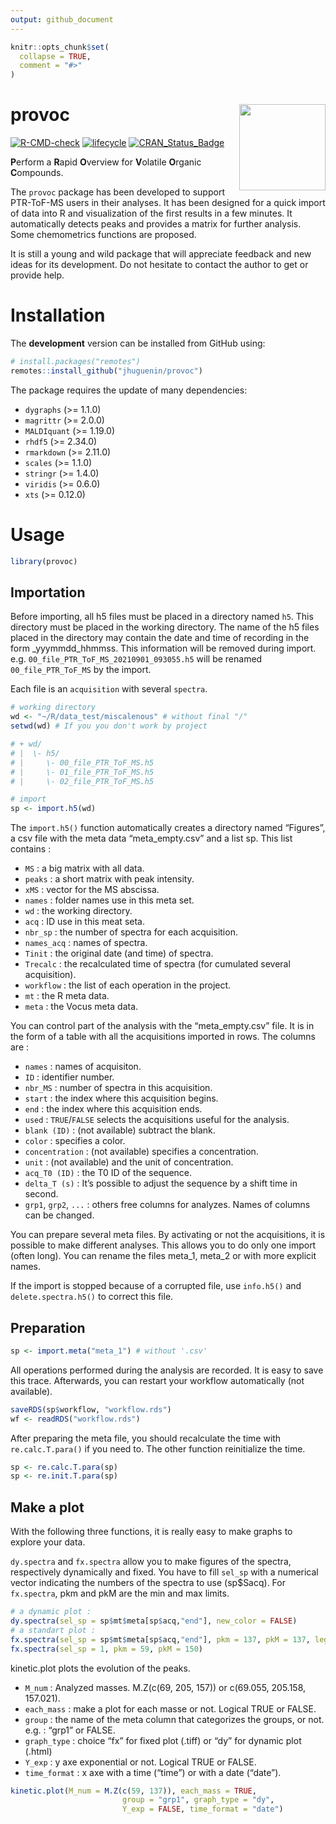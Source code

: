 ```yaml
---
output: github_document
---
```


<!-- README.md is generated from README.Rmd. Please edit that file -->

```r
knitr::opts_chunk$set(
  collapse = TRUE,
  comment = "#>"
)
```

# provoc <a href='https://github.com/JHuguenin/provoc'><img src='inst/img/imgfile.png' align="right" height="138" /></a>

<!-- badges: start -->

[![R-CMD-check](https://github.com/JHuguenin/provoc/workflows/R-CMD-check/badge.svg)](https://github.com/JHuguenin/provoc/actions)
[![lifecycle](https://img.shields.io/badge/lifecycle-experimental-orange.svg)](https://www.tidyverse.org/lifecycle/#experimental)
[![CRAN_Status_Badge](http://www.r-pkg.org/badges/version/provoc)](https://cran.r-project.org/package=provoc)
<!-- [![Coverage status](https://codecov.io/gh/mitchelloharawild/icons/branch/master/graph/badge.svg)](https://codecov.io/gh/mitchelloharawild/icon?branch=master) -->

<!-- badges: end -->

**P**erform a **R**apid **O**verview for **V**olatile **O**rganic **C**ompounds.  

The `provoc` package has been developed to support PTR-ToF-MS users in their analyses. It has been designed for a quick import of data into R and visualization of the first results in a few minutes. It automatically detects peaks and provides a matrix for further analysis. Some chemometrics functions are proposed.  

It is still a young and wild package that will appreciate feedback and new ideas for its development. Do not hesitate to contact the author to get or provide help.

# Installation

The **development** version can be installed from GitHub using:

```r
# install.packages("remotes")
remotes::install_github("jhuguenin/provoc")
```

The package requires the update of many dependencies:    

* `dygraphs` (>= 1.1.0)  
* `magrittr` (>= 2.0.0)  
* `MALDIquant` (>= 1.19.0)  
* `rhdf5` (>= 2.34.0)  
* `rmarkdown` (>= 2.11.0)  
* `scales` (>= 1.1.0)  
* `stringr` (>= 1.4.0) 
* `viridis` (>= 0.6.0)  
* `xts` (>= 0.12.0)  

# Usage

```r
library(provoc)
```

## Importation

Before importing, all h5 files must be placed in a directory named `h5`. This directory must be placed in the working directory. The name of the h5 files placed in the directory may contain the date and time of recording in the form _yyymmdd_hhmmss. This information will be removed during import. e.g. `00_file_PTR_ToF_MS_20210901_093055.h5` will be renamed `00_file_PTR_ToF_MS` by the import.   

Each file is an `acquisition` with several `spectra`. 

```r
# working directory
wd <- "~/R/data_test/miscalenous" # without final "/"
setwd(wd) # If you you don't work by project

# + wd/
# |  \- h5/
# |     \- 00_file_PTR_ToF_MS.h5
# |     \- 01_file_PTR_ToF_MS.h5
# |     \- 02_file_PTR_ToF_MS.h5

# import
sp <- import.h5(wd)
```

The `import.h5()` function automatically creates a directory named "Figures", a csv file with the meta data "meta_empty.csv" and a list sp. This list contains :  

* `MS` : a big matrix with all data.    
* `peaks` : a short matrix with peak intensity.    
* `xMS` : vector for the MS abscissa.    
* `names`  : folder names use in this meta set.  
* `wd`  : the working directory.  
* `acq` : ID use in this meat seta.
* `nbr_sp` : the number of spectra for each acquisition.      
* `names_acq` : names of spectra.   
* `Tinit`  :  the original date (and time) of spectra.  
* `Trecalc` : the recalculated time of spectra (for cumulated several acquisition).  
* `workflow` : the list of each operation in the project.   
* `mt` : the R meta data.  
* `meta` : the Vocus meta data.  

You can control part of the analysis with the "meta_empty.csv" file. It is in the form of a table with all the acquisitions imported in rows. The columns are :  

* `names` : names of acquisiton.
* `ID` : identifier number.
* `nbr_MS` : number of spectra in this acquisition.
* `start` : the index where this acquisition begins.
* `end` : the index where this acquisition ends.
* `used` : `TRUE`/`FALSE` selects the acquisitions useful for the analysis.
* `blank (ID)` : (not available) subtract the blank.
* `color` : specifies a color. 
* `concentration` : (not available) specifies a concentration.
* `unit` : (not available) and the unit of concentration.
* `acq_T0 (ID)` : the T0 ID of the sequence.
* `delta_T (s)` : It's possible to adjust the sequence by a shift time in second.
* `grp1`, `grp2`, `...` : others free columns for analyzes. Names of columns can be changed.

You can prepare several meta files. By activating or not the acquisitions, it is possible to make different analyses. This allows you to do only one import (often long). You can rename the files meta_1, meta_2 or with more explicit names. 

If the import is stopped because of a corrupted file, use `info.h5()` and
`delete.spectra.h5()` to correct this file.

## Preparation

```r
sp <- import.meta("meta_1") # without '.csv'
```

All operations performed during the analysis are recorded. It is easy to save this trace. Afterwards, you can restart your workflow automatically (not available).

```r
saveRDS(sp$workflow, "workflow.rds")
wf <- readRDS("workflow.rds")
```

After preparing the meta file, you should recalculate the time with `re.calc.T.para()` if you need to. The other function reinitialize the time. 

```r
sp <- re.calc.T.para(sp)
sp <- re.init.T.para(sp)
```

## Make a plot
With the following three functions, it is really easy to make graphs to explore your data.

`dy.spectra` and `fx.spectra` allow you to make figures of the spectra, respectively dynamically and fixed. You have to fill `sel_sp` with a numerical vector indicating the numbers of the spectra to use (sp$Sacq). For `fx.spectra`, pkm and pkM are the min and max limits.

```r
# a dynamic plot :
dy.spectra(sel_sp = sp$mt$meta[sp$acq,"end"], new_color = FALSE)
# a standart plot :
fx.spectra(sel_sp = sp$mt$meta[sp$acq,"end"], pkm = 137, pkM = 137, leg = "l")
fx.spectra(sel_sp = 1, pkm = 59, pkM = 150)
```

kinetic.plot plots the evolution of the peaks.   

* `M_num` :  Analyzed masses. M.Z(c(69, 205, 157)) or c(69.055, 205.158, 157.021).  
* `each_mass` :  make a plot for each masse or not. Logical TRUE or FALSE.  
* `group` :  the name of the meta column that categorizes the groups, or not. e.g. : "grp1" or FALSE.  
* `graph_type` :  choice "fx" for fixed plot (.tiff) or "dy" for dynamic plot (.html)  
* `Y_exp` :  y axe exponential or not. Logical TRUE or FALSE.  
* `time_format` :  x axe with a time ("time") or with a date ("date").  

```r
kinetic.plot(M_num = M.Z(c(59, 137)), each_mass = TRUE,
                         group = "grp1", graph_type = "dy",
                         Y_exp = FALSE, time_format = "date")
```



